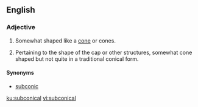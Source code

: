 ==English==

===Adjective===
{{en-adj|-}}

# {{context|geometry|lang=en}} Somewhat shaped like a [[cone]] or cones.
# {{context|mycology|lang=en}} Pertaining to the shape of the cap or other structures, somewhat cone shaped but not quite in a traditional conical form.

====Synonyms====
* {{sense|geometry}} [[subconic]]

[[ku:subconical]]
[[vi:subconical]]